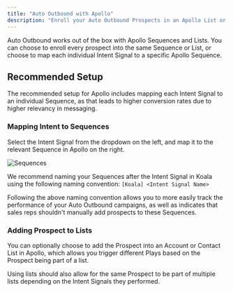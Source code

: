 ```yaml
---
title: "Auto Outbound with Apollo"
description: "Enroll your Auto Outbound Prospects in an Apollo List or Sequence"
---
```


Auto Outbound works out of the box with Apollo Sequences and Lists. You can choose to enroll every prospect
into the same Sequence or List, or choose to map each individual Intent Signal to a specific Apollo Sequence.

## Recommended Setup
The recommended setup for Apollo includes mapping each Intent Signal to an individual Sequence, as that leads to higher
conversion rates due to higher relevancy in messaging.

### Mapping Intent to Sequences
Select the Intent Signal from the dropdown on the left, and map it to the relevant Sequence in Apollo
on the right.

![Sequences](/images/automations/auto-outbound/aob-apollo-sequence.png)

We recommend naming your Sequences after the Intent Signal in Koala using the following naming convention:
`[Koala] <Intent Signal Name>`

<Note>
Following the above naming convention allows you to more easily track the performance of your Auto Outbound campaigns,
as well as indicates that sales reps shouldn't manually add prospects to these Sequences.
</Note>

### Adding Prospect to Lists
You can optionally choose to add the Prospect into an Account or Contact List in Apollo, which allows you trigger
different Plays based on the Prospect being part of a list.

Using lists should also allow for the same Prospect to be part of multiple lists depending on the Intent Signals they
performed.